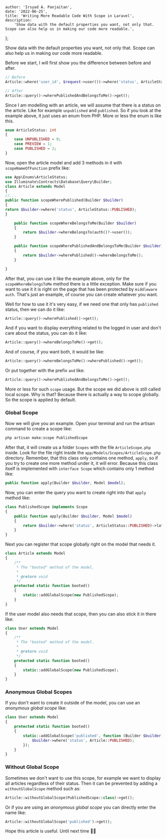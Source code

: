 
    author: 'Irsyad A. Panjaitan',
    date: '2022-06-25',
    title: 'Writing More Readable Code With Scope in Laravel',
    description:
        'Show data with the default properties you want, not only that. Scope can also help us in making our code more readable.',
};


Show data with the default properties you want, not only that. Scope can also help us in making our code more readable.

Before we start, I will first show you the difference between before and after.

```php
// Before
Article::where('user_id', $request->user())->where('status', ArticleStatus::PUBLISHED)->get();

// After
Article::query()->wherePublishedAndBelongsToMe()->get();
```

Since I am modelling with an article, we will assume that there is a status on the article. Like for example `unpublished` and `published`. So if you look at the example above, it just uses an enum from PHP. More or less the enum is like this.

```php
enum ArticleStatus: int
{
    case UNPUBLISHED = 0;
    case PREVIEW = 1;
    case PUBLISHED = 2;
}
```

Now, open the article model and add 3 methods in it with `scopeNameOfFunction` prefix like:

```php
use App\Enums\ArticleStatus;
use Illuminate\Contracts\Database\Query\Builder;
class Article extends Model
{
//...
public function scopeWherePublished(Builder $builder)
{
return $builder->where('status', ArticleStatus::PUBLISHED);
}

    public function scopeWhereBelongsToMe(Builder $builder)
    {
        return $builder->whereBelongsTo(auth()?->user());
    }

    public function scopeWherePublishedAndBelongsToMe(Builder $builder)
    {
        return $builder->wherePublished()->whereBelongsToMe();
    }

}

```

After that, you can use it like the example above, only for the `scopeWhereBelongsToMe` method there is a little exception. Make sure if you want to use it it is right on the page that has been protected by `middleware auth`. That's just an example, of course you can create whatever you want.

Well for how to use it it's very easy, if we need one that only has `published` status, then we can do it like:

```php
Article::query()->wherePublished()->get();
```

And if you want to display everything related to the logged in user and don't care about the status, you can do it like:

```php
Article::query()->whereBelongsToMe()->get();
```

And of course, if you want both, it would be like:

```php
Article::query()->whereBelongsToMe()->wherePublished()->get();
```

Or put together with the prefix `and` like:

```php
Article::query()->wherePublishedAndBelongsToMe()->get();
```

More or less for such `scope` usage. But the scope we did above is still called local scope. Why is that? Because there is actually a way to scope globally. So the scope is applied by default.

### Global Scope

Now we will give you an example. Open your terminal and run the artisan command to create a scope like:

```bash
php artisan make:scope PublishedScope
```

After that, it will create us a folder `Scopes` with the file `ArticleScope.php` inside. Look for the file right inside the `app/Models/Scopes/ArticleScope.php` directory. Remember, that this class only contains one method, `apply`, so if you try to create one more method under it, it will error. Because this class itself is implemented with `interface Scope` which contains only 1 method like:

```php
public function apply(Builder $builder, Model $model);
```

Now, you can enter the query you want to create right into that `apply` method like:

```php
class PublishedScope implements Scope
{
    public function apply(Builder $builder, Model $model)
    {
        return $builder->where('status', ArticleStatus::PUBLISHED)->latest();
    }
}
```

Next you can register that scope globally right on the model that needs it.

```php
class Article extends Model
{
    /**
     * The "booted" method of the model.
     *
     * @return void
     */
    protected static function booted()
    {
        static::addGlobalScope(new PublishedScope);
    }
}
```

If the user model also needs that scope, then you can also stick it in there like:

```php
class User extends Model
{
    /**
     * The "booted" method of the model.
     *
     * @return void
     */
    protected static function booted()
    {
        static::addGlobalScope(new PublishedScope);
    }
}
```

### Anonymous Global Scopes

If you don't want to create it outside of the model, you can use an _anonymous global scope_ like:

```php
class User extends Model
{
    protected static function booted()
    {
        static::addGlobalScope('published', function (Builder $builder) {
            $builder->where('status', Article::PUBLISHED);
        });
    }
}

```

### Without Global Scope

Sometimes we don't want to use this scope, for example we want to display all articles regardless of their status. Then it can be prevented by adding a `withoutGlobalScope` method such as:

```php
Article::withoutGlobalScope(PublishedScope::class)->get();
```

Or if you are using an _anonymous global scope_ you can directly enter the name like:

```php
Article::withoutGlobalScope('published')->get();
```

Hope this article is useful. Until next time 👋🏻
